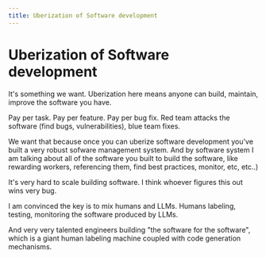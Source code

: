```yaml
---
title: Uberization of Software development
---
```


# Uberization of Software development

It's something we want. Uberization here means anyone can build, maintain, improve the software you have.

Pay per task. Pay per feature. Pay per bug fix. Red team attacks the software (find bugs, vulnerabilities), blue team fixes.

We want that because once you can uberize software development you've built a very robust sofware management system. And by software system I am talking about all of the software you built to build the software, like rewarding workers, referencing them, find best practices, monitor, etc, etc..)

It's very hard to scale building software. I think whoever figures this out wins very bug.

I am convinced the key is to mix humans and LLMs. Humans labeling, testing, monitoring the software produced by LLMs.

And very very talented engineers building "the software for the software", which is a giant human labeling machine coupled with code generation mechanisms.
